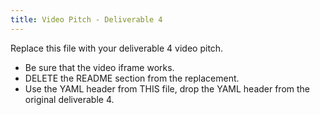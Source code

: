 ```yaml
---
title: Video Pitch - Deliverable 4
---
```


Replace this file with your deliverable 4 video pitch.

* Be sure that the video iframe works.
* DELETE the README section from the replacement.
* Use the YAML header from THIS file, drop the YAML header from the original deliverable 4.
